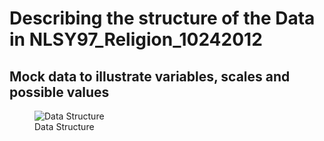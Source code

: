 Describing the structure of the Data in NLSY97_Religion_10242012
========================================================
## Mock data to illustrate variables, scales and possible values

![Data Structure](Figures_Images/Figure_1_NLSY97_Religion_24102012.png)
